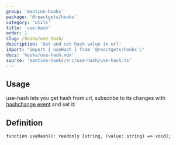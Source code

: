 ```yaml
---
group: 'mantine-hooks'
package: '@reactgets/hooks'
category: 'utils'
title: 'use-hash'
order: 1
slug: /hooks/use-hash/
description: 'Get and set hash value in url'
import: "import { useHash } from '@reactgets/hooks';"
docs: 'hooks/use-hash.mdx'
source: 'mantine-hooks/src/use-hash/use-hash.ts'
---
```



## Usage

use-hash lets you get hash from url, subscribe to its changes with [hashchange event](https://developer.mozilla.org/en-US/docs/Web/API/Window/hashchange_event) and set it:

<Demo data={HooksDemos.useHashDemo} />

## Definition

```tsx
function useHash(): readonly [string, (value: string) => void];
```
